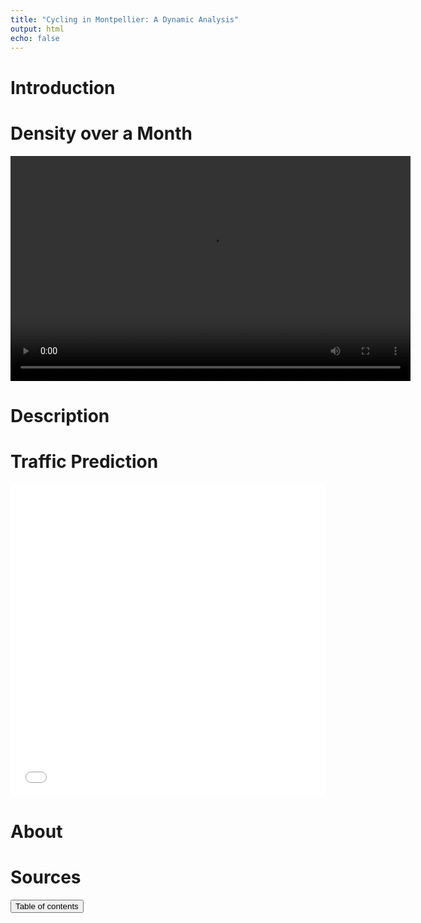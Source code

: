 ---
title: "Cycling in Montpellier: A Dynamic Analysis"
output: html
echo: false
---

# Introduction

# Density over a Month

<video width="640" height="360" controls>
  <source src="compteurs_animation.mp4" type="video/mp4">
</video>

# Description

# Traffic Prediction

<iframe src="mtp_interactive.html" width="100%" height="500px" frameborder="0"></iframe>

# About

# Sources



<button id="toc-toggle"> Table of contents</button>

<script>
    const toc = document.getElementById('TOC'); 
    const toggleButton = document.getElementById('toc-toggle');
    let lastScrollTop = 0; 

    toggleButton.addEventListener('click', () => {
        toc.classList.toggle('collapsed');
        
        if (toc.classList.contains('collapsed')) {
            toggleButton.textContent = 'Show'; 
        } else {
            toggleButton.textContent = 'Hide'; 
        }
    });

    
    window.addEventListener('scroll', () => {
        let currentScroll = window.pageYOffset || document.documentElement.scrollTop;

        
        if (currentScroll > lastScrollTop) {
            toggleButton.style.display = 'none'; 
        } else {
            
            toggleButton.style.display = 'block'; 
        }
        
        lastScrollTop = currentScroll <= 0 ? 0 : currentScroll; 
    });
</script>